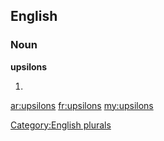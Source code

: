 ==English==

===Noun===
'''upsilons'''

# {{plural of|[[upsilon]]}}

[[Category:English plurals]]

[[ar:upsilons]]
[[fr:upsilons]]
[[my:upsilons]]